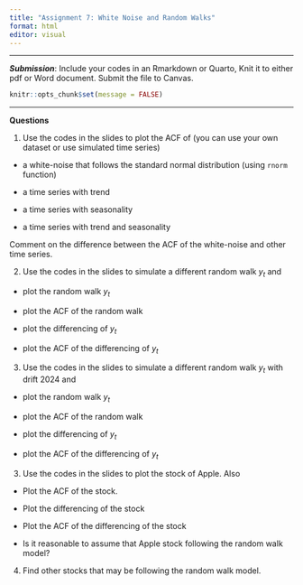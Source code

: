 ```yaml
---
title: "Assignment 7: White Noise and Random Walks"
format: html
editor: visual
---
```


------------------------------------------------------------------------

***Submission***: Include your codes in an Rmarkdown or Quarto, Knit it to either pdf or Word document. Submit the file to Canvas.

```r
knitr::opts_chunk$set(message = FALSE)
```

------------------------------------------------------------------------

**Questions**

1.  Use the codes in the slides to plot the ACF of (you can use your own dataset or use simulated time series)

-   a white-noise that follows the standard normal distribution (using `rnorm` function)

-   a time series with trend

-   a time series with seasonality

-   a time series with trend and seasonality

Comment on the difference between the ACF of the white-noise and other time series.

2.  Use the codes in the slides to simulate a different random walk $y_t$ and

-   plot the random walk $y_t$

-   plot the ACF of the random walk

-   plot the differencing of $y_t$

-   plot the ACF of the differencing of $y_t$

3.  Use the codes in the slides to simulate a different random walk $y_t$ with drift 2024 and

-   plot the random walk $y_t$

-   plot the ACF of the random walk

-   plot the differencing of $y_t$

-   plot the ACF of the differencing of $y_t$

3.  Use the codes in the slides to plot the stock of Apple. Also

-   Plot the ACF of the stock.

-   Plot the differencing of the stock

-   Plot the ACF of the differencing of the stock

-   Is it reasonable to assume that Apple stock following the random walk model?

4.  Find other stocks that may be following the random walk model.

